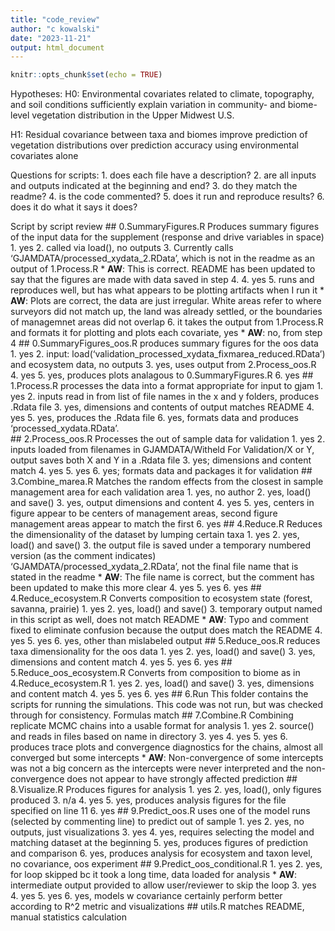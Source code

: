 ```yaml
---
title: "code_review"
author: "c kowalski"
date: "2023-11-21"
output: html_document
---
```


```r
knitr::opts_chunk$set(echo = TRUE)
```
Hypotheses:
H0: Environmental covariates related to climate, topography, and soil conditions sufficiently explain variation in community- and biome-level vegetation distribution in the Upper Midwest U.S.

H1: Residual covariance between taxa and biomes improve prediction of vegetation distributions over prediction accuracy using environmental covariates alone

Questions for scripts:
1. does each file have a description?
2. are all inputs and outputs indicated at the beginning and end?
3. do they match the readme?
4. is the code commented?
5. does it run and reproduce results?
6. does it do what it says it does?

Script by script review
## 0.SummaryFigures.R
Produces summary figures of the input data for the supplement (response and drive variables in space)
1. yes
2. called via load(), no outputs
3. Currently calls 'GJAMDATA/processed_xydata_2.RData', which is not in the readme as an output of 1.Process.R
  * **AW**: This is correct. README has been updated to say that the figures are made with data saved in step 4.
4. yes
5. runs and reproduces well, but has what appears to be plotting artifacts when I run it
  * **AW**: Plots are correct, the data are just irregular. White areas refer to where surveyors did not match up, the land was already settled, or the boundaries of managemnet areas did not overlap
6. it takes the output from 1.Process.R and formats it for plotting and plots each covariate, yes
  * **AW**: no, from step 4
## 0.SummaryFigures_oos.R
produces summary figures for the oos data
1. yes
2. input: load('validation_processed_xydata_fixmarea_reduced.RData') and ecosystem data, no outputs
3. yes, uses output from 2.Process_oos.R
4. yes
5. yes, produces plots analagous to 0.SummaryFigures.R
6. yes
## 1.Process.R
processes the data into a format appropriate for input to gjam
1. yes
2. inputs read in from list of file names in the x and y folders, produces .Rdata file
3. yes, dimensions and contents of output matches README
4. yes
5. yes, produces the .Rdata file
6. yes, formats data and produces 'processed_xydata.RData'.  
## 2.Process_oos.R
Processes the out of sample data for validation
1. yes
2. inputs loaded from filenames in GJAMDATA/Witheld For Validation/X or Y, output saves both X and Y in a .Rdata file
3. yes; dimensions and content match
4. yes
5. yes
6. yes; formats data and packages it for validation
## 3.Combine_marea.R
Matches the random effects from the closest in sample management area for each validation area
1. yes, no author
2. yes, load() and save()
3. yes, output dimensions and content 
4. yes
5. yes, centers in figure appear to be centers of management areas, second figure management areas appear to match the first
6. yes
## 4.Reduce.R
Reduces the dimensionality of the dataset by lumping certain taxa
1. yes
2. yes, load() and save()
3. the output file is saved under a temporary numbered version (as the comment indicates) 'GJAMDATA/processed_xydata_2.RData', not the final file name that is stated in the readme
  * **AW**: The file name is correct, but the comment has been updated to make this more clear
4. yes
5. yes
6. yes
## 4.Reduce_ecosystem.R
Converts composition to ecosystem state (forest, savanna, prairie)
1. yes
2. yes, load() and save()
3. temporary output named in this script as well, does not match README
  * **AW**: Typo and comment fixed to eliminate confusion because the output does match the README
4. yes
5. yes
6. yes, other than mislabeled output
## 5.Reduce_oos.R
reduces taxa dimensionality for the oos data
1. yes
2. yes, load() and save()
3. yes, dimensions and content match
4. yes
5. yes
6. yes
## 5.Reduce_oos_ecosystem.R
Converts from composition to biome as in 4.Reduce_ecosystem.R
1. yes
2. yes, load() and save()
3. yes, dimensions and content match
4. yes
5. yes
6. yes
## 6.Run
This folder contains the scripts for running the simulations. This code was not run, but was checked through for consistency. Formulas match
## 7.Combine.R
Combining replicate MCMC chains into a usable format for analysis
1. yes
2. source() and reads in files based on name in directory
3. yes
4. yes
5. yes
6. produces trace plots and convergence diagnostics for the chains, almost all converged but some intercepts
  * **AW**: Non-convergence of some intercepts was not a big concern as the intercepts were never interpreted and the non-convergence does not appear to have strongly affected prediction
## 8.Visualize.R
Produces figures for analysis
1. yes
2. yes, load(), only figures produced
3. n/a
4. yes
5. yes, produces analysis figures for the file specified on line 11
6. yes
## 9.Predict_oos.R
uses one of the model runs (selected by commenting line) to predict out of sample
1. yes
2. yes, no outputs, just visualizations
3. yes
4. yes, requires selecting the model and matching dataset at the beginning
5. yes, produces figures of prediction and comparison
6. yes, produces analysis for ecosystem and taxon level, no covariance, oos experiment
## 9.Predict_oos_conditional.R
1. yes
2. yes, for loop skipped bc it took a long time, data loaded for analysis
  * **AW**: intermediate output provided to allow user/reviewer to skip the loop
3. yes
4. yes
5. yes
6. yes, models w covariance certainly perform better according to R^2 metric and visualizations
## utils.R
matches README, manual statistics calculation
